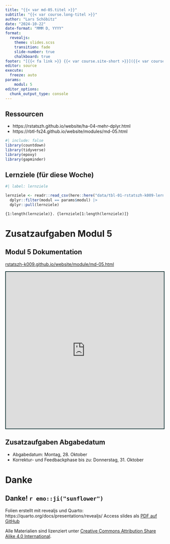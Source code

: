 ```yaml
---
title: "{{< var md-05.titel >}}"
subtitle: "{{< var course.long-titel >}}"
author: "Lars Schöbitz"
date: "2024-10-22"
date-format: "MMM D, YYYY"
format: 
  revealjs: 
    theme: slides.scss
    transition: fade
    slide-number: true
    chalkboard: true
footer: "[{{< fa link >}} {{< var course.site-short >}}]({{< var course.site >}})"
editor: source
execute:
  freeze: auto
params:
    modul: 5
editor_options: 
  chunk_output_type: console
---
```


## Ressourcen

- https://rstatszh.github.io/website/ha-04-mehr-dplyr.html
- https://rbtl-fs24.github.io/website/modules/md-05.html


```r
#| include: false
library(countdown)
library(tidyverse)
library(epoxy)
library(gapminder)
```

## Lernziele (für diese Woche)

```r
#| label: lernziele

lernziele <- readr::read_csv(here::here("data/tbl-01-rstatszh-k009-lernziele.csv")) |> 
  dplyr::filter(modul == params$modul) |>
  dplyr::pull(lernziele)

```

```epoxy
{1:length(lernziele)}. {lernziele[1:length(lernziele)]}
```

# Zusatzaufgaben Modul 5 {background-color="#4C326A"}

## Modul 5 Dokumentation

::: learn-more
[rstatszh-k009.github.io/website/module/md-05.html](https://rstatszh-k009.github.io/website/module/md-05.html)

```{=html}
<iframe src="https://rstatszh-k009.github.io/website/module/md-05.html" width="100%" height="500" style="border:2px solid #123233;" title="Modul 5 Dokumentation"></iframe>
```
:::

## Zusatzaufgaben Abgabedatum

-   Abgabedatum: [Montag, 28. Oktober]{.highlight-yellow}
-   Korrektur- und Feedbackphase bis zu: Donnerstag, 31. Oktober 

# Danke {background-color="#4C326A"}

## Danke! `r emo::ji("sunflower")` 

Folien erstellt mit revealjs und Quarto: https://quarto.org/docs/presentations/revealjs/ Access slides als [PDF auf GitHub](https://github.com/rstatszh-k009/website/raw/main/folien/md-05-datumswerte.pdf)

Alle Materialien sind lizenziert unter [Creative Commons Attribution Share Alike 4.0 International](https://creativecommons.org/licenses/by-sa/4.0/).